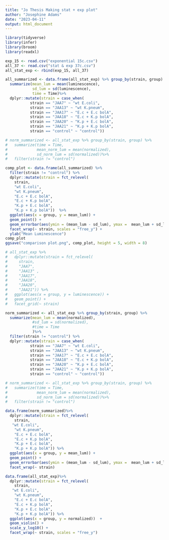 ```yaml
---
title: "Jo Thesis Making stat + exp plot"
author: "Josephine Adams"
date: "2023-04-11"
output: html_document
---
```


```r
library(tidyverse) 
library(infer)
library(broom)
library(readxl)
```

```r
exp_15 <- read.csv("exponential 15c.csv")
all_37 <- read.csv("stat & exp 37c.csv")
all_stat_exp <- rbind(exp_15, all_37)
```

```r
all_summarized <- data.frame(all_stat_exp) %>% group_by(strain, group) %>% 
  summarize(mean_lum = mean(luminescence), 
            sd_lum = sd(luminescence), 
            time = Time)%>%
  dplyr::mutate(strain = case_when(
           strain == "JAA7" ~ "wt E.coli",
           strain == "JAA13" ~ "wt K.pneum",
           strain == "JAA17" ~ "E.c + E.c bolA",
           strain == "JAA18" ~ "E.c + K.p bolA",
           strain == "JAA20" ~ "K.p + E.c bolA",
           strain == "JAA21" ~ "K.p + K.p bolA",
           strain == "control" ~ "control")) 

# norm_summarized <- all_stat_exp %>% group_by(strain, group) %>% 
#   summarize(time = Time, 
#             mean_norm_lum = mean(normalized),
#             sd_norm_lum = sd(normalized))%>%
#   filter(strain != "control") 

comp_plot <- data.frame(all_summarized) %>%
  filter(strain != "control") %>%
  dplyr::mutate(strain = fct_relevel(
    strain,
    "wt E.coli",
    "wt K.pneum",
    "E.c + E.c bolA",
    "E.c + K.p bolA",
    "K.p + E.c bolA",
    "K.p + K.p bolA"))  %>%
  ggplot(aes(x = group, y = mean_lum)) +
  geom_point() +
  geom_errorbar(aes(ymin = (mean_lum - sd_lum), ymax =  mean_lum + sd_lum)) +
  facet_wrap(~ strain, scales = "free_y") +
  ylab("Mean Luminescence")
comp_plot
ggsave("comparison plot.png", comp_plot, height = 5, width = 8)

# all_stat_exp %>%  
#   dplyr::mutate(strain = fct_relevel(
#     strain,
#     "JAA7",
#     "JAA13" ,
#     "JAA17",
#     "JAA18",
#     "JAA20",
#     "JAA21")) %>%
#   ggplot(aes(x = group, y = luminescence)) +
#   geom_point() +
#   facet_grid(~ strain)
```

```r
norm_summarized <- all_stat_exp %>% group_by(strain, group) %>% 
  summarize(mean_lum = mean(normalized), 
            #sd_lum = sd(normalized), 
            #time = Time
            )%>%
  filter(strain != "control") %>%
  dplyr::mutate(strain = case_when(
           strain == "JAA7" ~ "wt E.coli",
           strain == "JAA13" ~ "wt K.pneum",
           strain == "JAA17" ~ "E.c + E.c bolA",
           strain == "JAA18" ~ "E.c + K.p bolA",
           strain == "JAA20" ~ "K.p + E.c bolA",
           strain == "JAA21" ~ "K.p + K.p bolA",
           strain == "control" ~ "control")) 

# norm_summarized <- all_stat_exp %>% group_by(strain, group) %>% 
#   summarize(time = Time, 
#             mean_norm_lum = mean(normalized),
#             sd_norm_lum = sd(normalized))%>%
#   filter(strain != "control") 

data.frame(norm_summarized)%>%  
  dplyr::mutate(strain = fct_relevel(
    strain,
   "wt E.coli",
    "wt K.pneum",
    "E.c + E.c bolA",
    "E.c + K.p bolA",
    "K.p + E.c bolA",
    "K.p + K.p bolA")) %>%
  ggplot(aes(x = group, y = mean_lum)) +
  geom_point() +
  geom_errorbar(aes(ymin = (mean_lum - sd_lum), ymax =  mean_lum + sd_lum)) +
  facet_wrap(~ strain)

data.frame(all_stat_exp)%>%  
  dplyr::mutate(strain = fct_relevel(
    strain,
   "wt E.coli",
    "wt K.pneum",
    "E.c + E.c bolA",
    "E.c + K.p bolA",
    "K.p + E.c bolA",
    "K.p + K.p bolA")) %>%
  ggplot(aes(x = group, y = normalized))  +
  geom_violin() +
  scale_y_log10() +
  facet_wrap(~ strain, scales = "free_y")
```

